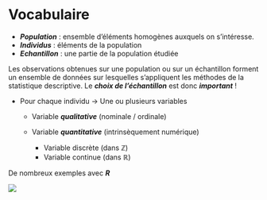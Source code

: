 # Vocabulaire {.unnumbered}

-   ***Population*** : ensemble d’éléments homogènes auxquels on s’intéresse.
-   ***Individus*** : éléments de la population
-   ***Echantillon*** : une partie de la population étudiée

::: callout-note
Les observations obtenues sur une population ou sur un échantillon forment un ensemble de données sur lesquelles s'appliquent les méthodes de la statistique descriptive. Le ***choix de l'échantillon*** est donc ***important*** !
:::

-   Pour chaque individu → Une ou plusieurs variables

    -   Variable ***qualitative*** (nominale / ordinale)

    -   Variable ***quantitative*** (intrinsèquement numérique)

        -   Variable discrète (dans $\mathbb{Z}$)
        -   Variable continue (dans $\mathbb{R}$)

De nombreux exemples avec ***R***

![](../img/R_RStudio_LogoS-rbg.png)

